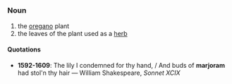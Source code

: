 =={{en}}==
===Noun===
# the [[oregano]] plant
# the leaves of the plant used as a [[herb]]

====Quotations====
*'''1592-1609''': The lily I condemned for thy hand, / And buds of '''marjoram''' had stol'n thy hair &mdash; William Shakespeare, ''Sonnet XCIX''